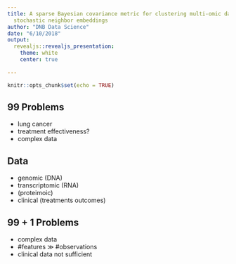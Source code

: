 ```yaml
---
title: A sparse Bayesian covariance metric for clustering multi-omic data with t-distributed
  stochastic neighbor embeddings
author: "DNB Data Science"
date: "6/10/2018"
output: 
  revealjs::revealjs_presentation:
    theme: white
    center: true
    
---
```


```r
knitr::opts_chunk$set(echo = TRUE)
```

## 99 Problems
 
 * lung cancer
 * treatment effectiveness?
 * complex data
 
## Data
 
  * genomic (DNA)
  * transcriptomic (RNA)
  * (proteimoic)
  * clinical (treatments outcomes)
  
## 99 + 1 Problems
  
   * complex data
   * #features $\gg$ #observations
   * clinical data not sufficient
   
